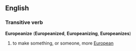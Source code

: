 ==English==
=== Transitive verb ===
'''Europeanize''' ('''Europeanized''', '''Europeanizing''', '''Europeanizes''')

# to make something, or someone, more [[European]]